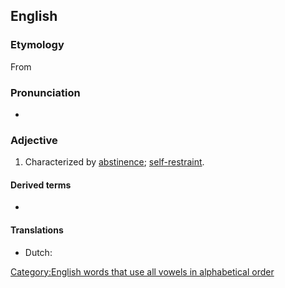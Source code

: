 ==English==

===Etymology===
From {{suffix|en|abstention|ous}}

===Pronunciation===
* {{a|US}} {{IPA|en|/æbˈstɛn.ʃəs/|/əbˈstɛn.ʃəs/}}

===Adjective===
{{en-adj}}

# Characterized by [[abstinence]]; [[self-restraint]].

====Derived terms====
* {{l|en|abstentiousness}}

====Translations====
{{trans-top|abstemious}}
* Dutch: {{t|nl|(zich) onthoudend}}
{{trans-mid}}
{{trans-bottom}}

[[Category:English words that use all vowels in alphabetical order]]
